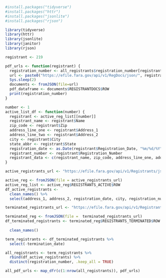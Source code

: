 

```r
#install.packages("tidyverse")
#install.packages("httr")
#install.packages("jsonlite")
#install.packages("rjson")

library(tidyverse)
library(httr)
library(jsonlite)
library(janitor)
library(rjson)
```

```r

registrant <- 219

pdf_urls <- function(registrant) {
  registration_number <- all_registrants$registration_number[registrant]
  url <- paste0("https://efile.fara.gov/api/v1/RegDocs/json/", registration_number)
  Sys.sleep(2)
  documents <- fromJSON(file=url)
  pdf_dataframe <- documents$REGISTRANTDOCS$ROW
  print(registration_number)
}

number <- 1
active_list_df <- function(number) {
  registrant <- active_reg_list[[number]]
  registrant_name <- registrant$Name
  zip_code <- registrant$Zip
  address_line_one <- registrant$Address_1
  address_line_two <- registrant$Address_2
  city <- registrant$City
  state_abbr <- registrant$State
  registration_date <- as.Date(registrant$Registration_Date, "%m/%d/%Y")
  registrant_number <- registrant$Registration_Number
  registrant_data <- c(registrant_name, zip_code, address_line_one, address_line_two, city, state_abbr, registration_date)
}

```


```r
active_registrants_url <- "https://efile.fara.gov/api/v1/Registrants/json/Active"

active_reg <- fromJSON(file = active_registrants_url)
active_reg_list <- active_reg$REGISTRANTS_ACTIVE$ROW 
df_active_registrants <-
  clean_names() %>% 
  select(address_1, address_2, registration_date, city, registration_number, name, zip, state, business_name)

terminated_registrants_url <- "https://efile.fara.gov/api/v1/Registrants/json/Terminated"

terminated_reg <- fromJSON(file =  terminated_registrants_url)
df_terminated_registrants <- terminated_reg$REGISTRANTS_TERMINATED$ROW %>% 
  
  clean_names()

term_registrants <- df_terminated_registrants %>% 
  select(-termination_date)

all_registrants <- term_registrants %>% 
  rbind(df_active_registrants) %>% 
  distinct(registration_number, .keep_all = TRUE)

all_pdf_urls <- map_dfr(c(1:nrow(all_registrants)), pdf_urls)

```


